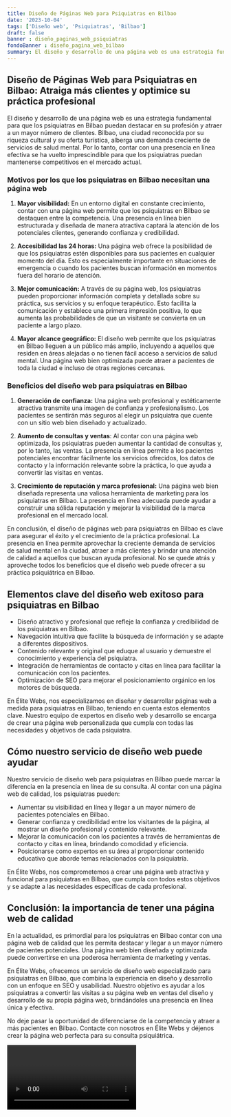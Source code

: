 ```yaml
---
title: Diseño de Páginas Web para Psiquiatras en Bilbao
date: '2023-10-04'
tags: ['Diseño web', 'Psiquiatras', 'Bilbao']
draft: false
banner : diseño_paginas_web_psiquiatras
fondoBanner : diseño_pagina_web_bilbao
summary: El diseño y desarrollo de una página web es una estrategia fundamental para que los psiquiatras en Bilbao puedan destacar en su profesión y atraer a un mayor número de clientes. Bilbao, una ciudad reconocida por su riqueza cultural y su oferta turística, alberga una demanda creciente de servicios de salud mental. Por lo tanto, contar con una presencia en línea efectiva se ha vuelto imprescindible para que los psiquiatras puedan mantenerse competitivos en el mercado actual.
---
```


## Diseño de Páginas Web para Psiquiatras en Bilbao: Atraiga más clientes y optimice su práctica profesional

El diseño y desarrollo de una página web es una estrategia fundamental para que los psiquiatras en Bilbao puedan destacar en su profesión y atraer a un mayor número de clientes. Bilbao, una ciudad reconocida por su riqueza cultural y su oferta turística, alberga una demanda creciente de servicios de salud mental. Por lo tanto, contar con una presencia en línea efectiva se ha vuelto imprescindible para que los psiquiatras puedan mantenerse competitivos en el mercado actual.

### Motivos por los que los psiquiatras en Bilbao necesitan una página web

1. **Mayor visibilidad:** En un entorno digital en constante crecimiento, contar con una página web permite que los psiquiatras en Bilbao se destaquen entre la competencia. Una presencia en línea bien estructurada y diseñada de manera atractiva captará la atención de los potenciales clientes, generando confianza y credibilidad.

2. **Accesibilidad las 24 horas:** Una página web ofrece la posibilidad de que los psiquiatras estén disponibles para sus pacientes en cualquier momento del día. Esto es especialmente importante en situaciones de emergencia o cuando los pacientes buscan información en momentos fuera del horario de atención.

3. **Mejor comunicación:** A través de su página web, los psiquiatras pueden proporcionar información completa y detallada sobre su práctica, sus servicios y su enfoque terapéutico. Esto facilita la comunicación y establece una primera impresión positiva, lo que aumenta las probabilidades de que un visitante se convierta en un paciente a largo plazo.

4. **Mayor alcance geográfico:** El diseño web permite que los psiquiatras en Bilbao lleguen a un público más amplio, incluyendo a aquellos que residen en áreas alejadas o no tienen fácil acceso a servicios de salud mental. Una página web bien optimizada puede atraer a pacientes de toda la ciudad e incluso de otras regiones cercanas.

### Beneficios del diseño web para psiquiatras en Bilbao

1. **Generación de confianza:** Una página web profesional y estéticamente atractiva transmite una imagen de confianza y profesionalismo. Los pacientes se sentirán más seguros al elegir un psiquiatra que cuente con un sitio web bien diseñado y actualizado.

2. **Aumento de consultas y ventas**: Al contar con una página web optimizada, los psiquiatras pueden aumentar la cantidad de consultas y, por lo tanto, las ventas. La presencia en línea permite a los pacientes potenciales encontrar fácilmente los servicios ofrecidos, los datos de contacto y la información relevante sobre la práctica, lo que ayuda a convertir las visitas en ventas.

3. **Crecimiento de reputación y marca profesional:** Una página web bien diseñada representa una valiosa herramienta de marketing para los psiquiatras en Bilbao. La presencia en línea adecuada puede ayudar a construir una sólida reputación y mejorar la visibilidad de la marca profesional en el mercado local.

En conclusión, el diseño de páginas web para psiquiatras en Bilbao es clave para asegurar el éxito y el crecimiento de la práctica profesional. La presencia en línea permite aprovechar la creciente demanda de servicios de salud mental en la ciudad, atraer a más clientes y brindar una atención de calidad a aquellos que buscan ayuda profesional. No se quede atrás y aproveche todos los beneficios que el diseño web puede ofrecer a su práctica psiquiátrica en Bilbao.

<GifSeo />

<Cta />

## Elementos clave del diseño web exitoso para psiquiatras en Bilbao

- Diseño atractivo y profesional que refleje la confianza y credibilidad de los psiquiatras en Bilbao.
- Navegación intuitiva que facilite la búsqueda de información y se adapte a diferentes dispositivos.
- Contenido relevante y original que eduque al usuario y demuestre el conocimiento y experiencia del psiquiatra.
- Integración de herramientas de contacto y citas en línea para facilitar la comunicación con los pacientes.
- Optimización de SEO para mejorar el posicionamiento orgánico en los motores de búsqueda.

En Élite Webs, nos especializamos en diseñar y desarrollar páginas web a medida para psiquiatras en Bilbao, teniendo en cuenta estos elementos clave. Nuestro equipo de expertos en diseño web y desarrollo se encarga de crear una página web personalizada que cumpla con todas las necesidades y objetivos de cada psiquiatra.

## Cómo nuestro servicio de diseño web puede ayudar

Nuestro servicio de diseño web para psiquiatras en Bilbao puede marcar la diferencia en la presencia en línea de su consulta. Al contar con una página web de calidad, los psiquiatras pueden:

- Aumentar su visibilidad en línea y llegar a un mayor número de pacientes potenciales en Bilbao.
- Generar confianza y credibilidad entre los visitantes de la página, al mostrar un diseño profesional y contenido relevante.
- Mejorar la comunicación con los pacientes a través de herramientas de contacto y citas en línea, brindando comodidad y eficiencia.
- Posicionarse como expertos en su área al proporcionar contenido educativo que aborde temas relacionados con la psiquiatría.

En Élite Webs, nos comprometemos a crear una página web atractiva y funcional para psiquiatras en Bilbao, que cumpla con todos estos objetivos y se adapte a las necesidades específicas de cada profesional.

## Conclusión: la importancia de tener una página web de calidad

En la actualidad, es primordial para los psiquiatras en Bilbao contar con una página web de calidad que les permita destacar y llegar a un mayor número de pacientes potenciales. Una página web bien diseñada y optimizada puede convertirse en una poderosa herramienta de marketing y ventas.

En Élite Webs, ofrecemos un servicio de diseño web especializado para psiquiatras en Bilbao, que combina la experiencia en diseño y desarrollo con un enfoque en SEO y usabilidad. Nuestro objetivo es ayudar a los psiquiatras a convertir las visitas a su página web en ventas del diseño y desarrollo de su propia página web, brindándoles una presencia en línea única y efectiva.

No deje pasar la oportunidad de diferenciarse de la competencia y atraer a más pacientes en Bilbao. Contacte con nosotros en Élite Webs y déjenos crear la página web perfecta para su consulta psiquiátrica.

<Video />

<CtaBot job='Psiquiatras' city='Bilbao'/>

<Gmaps query='Bilbao+españa+maps' />